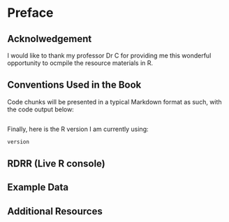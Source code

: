 # Preface {.unnumbered}

## Acknolwedgement

I would like to thank my professor Dr C for providing me this wonderful opportunity to ocmpile the resource materials in R.

## Conventions Used in the Book

Code chunks will be presented in a typical Markdown format as such, with the code output below:

```{runif(n = 20, min = 0, max = 100)}
```


Finally, here is the R version I am currently using:

```r
version
```

## RDRR (Live R console)

## Example Data

## Additional Resources

